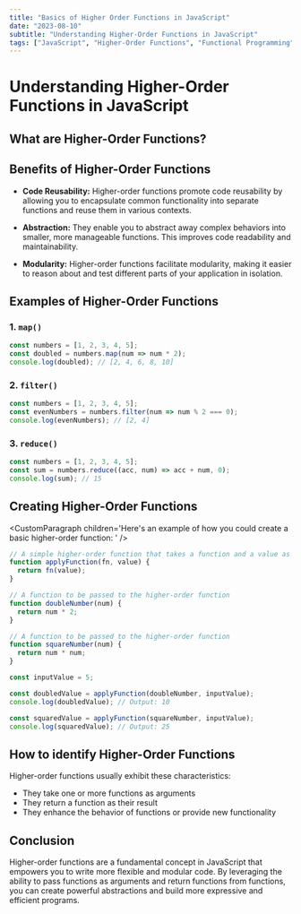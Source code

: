 ```yaml
---
title: "Basics of Higher Order Functions in JavaScript"
date: "2023-08-10"
subtitle: "Understanding Higher-Order Functions in JavaScript"
tags: ["JavaScript", "Higher-Order Functions", "Functional Programming", "Modularity", "Code Reusability", "Abstraction"]
---
```



<CustomImage 
src='https://raw.githubusercontent.com/JUNNY12/portfoliopost/main/image/higherOrderFunction.webp'
alt='Higher Order Functions'
width={600}
height={400}
/>


# Understanding Higher-Order Functions in JavaScript

## What are Higher-Order Functions?

<CustomParagraph 
children='Higher-order functions are a powerful concept in JavaScript that allow functions to be treated as first-class citizens. 
This means you can pass functions as arguments to other functions, return functions from functions, 
or even assign functions to variables. Higher-order functions are a fundamental building block in functional 
programming and can greatly enhance the flexibility and modularity of your code.
'
/>

## Benefits of Higher-Order Functions

<CustomParagraph 
children='Higher-order functions bring several benefits to your code:'
/>


- **Code Reusability:** Higher-order functions promote code reusability by allowing you
    to encapsulate common functionality into separate functions and reuse them in various contexts.

- **Abstraction:** They enable you to abstract away complex behaviors into smaller, more manageable functions. 
    This improves code readability and maintainability.

- **Modularity:** Higher-order functions facilitate modularity, making it easier to reason about and test
    different parts of your application in isolation.


## Examples of Higher-Order Functions

### 1. `map()`


<CustomParagraph 
children='The `map()` function is a classic example of a higher-order function. It applies a given function to each element
in an array and returns a new array containing the results.
'
/>

```javascript
const numbers = [1, 2, 3, 4, 5];
const doubled = numbers.map(num => num * 2);
console.log(doubled); // [2, 4, 6, 8, 10]


```

### 2. `filter()`

<CustomParagraph 
children='The `filter()` function is another higher-order function that creates a new array containing elements that pass a given test function.
'
/>

```javascript
const numbers = [1, 2, 3, 4, 5];
const evenNumbers = numbers.filter(num => num % 2 === 0);
console.log(evenNumbers); // [2, 4]

```


### 3. `reduce()`


<CustomParagraph
children='The `reduce()` function is a higher-order function that reduces an array to a 
single value by applying a given function to each element and accumulating the results.
'
/>

```javascript
const numbers = [1, 2, 3, 4, 5];
const sum = numbers.reduce((acc, num) => acc + num, 0);
console.log(sum); // 15

```


## Creating Higher-Order Functions


<CustomParagraph
children='Absolutely, you can create your own higher-order functions in JavaScript. Higher-order functions
are simply functions that take one or more functions as arguments and/or return a function as their result. 
Creating your own higher-order functions 
can help you encapsulate and abstract common patterns of behavior in your code.
'
/>

<CustomParagraph
children='Here's an example of how you could create a basic higher-order function:
'
/>

```javascript
// A simple higher-order function that takes a function and a value as arguments
function applyFunction(fn, value) {
  return fn(value);
}

// A function to be passed to the higher-order function
function doubleNumber(num) {
  return num * 2;
}

// A function to be passed to the higher-order function
function squareNumber(num) {
  return num * num;
}

const inputValue = 5;

const doubledValue = applyFunction(doubleNumber, inputValue);
console.log(doubledValue); // Output: 10

const squaredValue = applyFunction(squareNumber, inputValue);
console.log(squaredValue); // Output: 25

```

## How to identify Higher-Order Functions


Higher-order functions usually exhibit these characteristics:

- They take one or more functions as arguments 
- They return a function as their result
- They enhance the behavior of functions or provide new functionality


## Conclusion

Higher-order functions are a fundamental concept in JavaScript that empowers you to write more flexible
and modular code. By leveraging the ability to pass functions as arguments and return functions
from functions, you can create powerful abstractions and build more expressive and efficient programs.